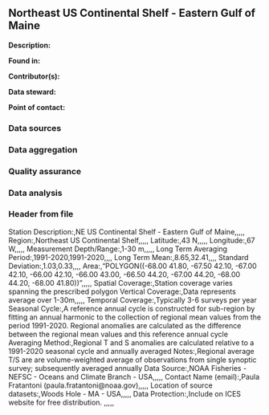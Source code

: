 ## Northeast US Continental Shelf - Eastern Gulf of Maine

**Description:** 


**Found in:**

**Contributor(s):**

**Data steward:**

**Point of contact:**

### Data sources

### Data aggregation

### Quality assurance

### Data analysis

### Header from file
Station Description:,NE US Continental Shelf - Eastern Gulf of Maine,,,,,
Region:,Northeast US Continental Shelf,,,,,
Latitude:,43 N,,,,,
Longitude:,67 W,,,,,
Measurement Depth/Range:,1-30 m,,,,,
Long Term Averaging Period:,1991-2020,1991-2020,,,,
Long Term Mean:,8.65,32.41,,,,
Standard Deviation:,1.03,0.33,,,,
Area:,"POLYGON((-68.00 41.80, -67.50 42.10, -67.00 42.10, -66.00 42.10, -66.00 43.00, -66.50 44.20, -67.00 44.20, -68.00 44.20, -68.00 41.80))",,,,,
Spatial Coverage:,Station coverage varies spanning the prescribed polygon 
Vertical Coverage:,Data represents average over 1-30m,,,,,
Temporal Coverage:,Typically 3-6 surveys per year
Seasonal Cycle:,A reference annual cycle is constructed for sub-region by fitting an annual harmonic to the collection of regional mean values from the period 1991-2020. Regional anomalies are calculated as the difference between the regional mean values and this reference annual cycle
Averaging Method:,Regional T and S anomalies are calculated relative to a 1991-2020 seasonal cycle and annually averaged
Notes:,Regional average T/S are are volume-weighted average of observations from single synoptic survey; subsequently averaged annually
Data Source:,NOAA Fisheries - NEFSC - Oceans and Climate Branch - USA,,,,,
Contact Name (email):,Paula Fratantoni (paula.fratantoni@noaa.gov),,,,,
Location of source datasets:,Woods Hole - MA - USA,,,,,
Data Protection:,Include on ICES website for free distribution. ,,,,,
